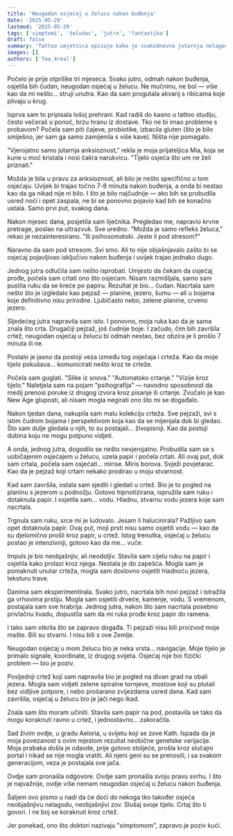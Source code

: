 ```yaml
---
title: 'Neugodan osjećaj u želucu nakon buđenja'
date: '2025-05-29'
lastmod: '2025-05-29'
tags: ['simptomi', 'želudac', 'jutro', 'fantastika']
draft: false
summary: 'Tattoo umjetnica opisuje kako je svakodnevna jutarnja nelagoda u želucu dovela do otkrića da njezino tijelo ima neobičnu sposobnost.'
images: []
authors: ['Tea_4real']
---
```


Počelo je prije otprilike tri mjeseca. Svako jutro, odmah nakon buđenja, osjetila bih čudan, neugodan osjećaj u želucu. Ne mučninu, ne bol — više kao da mi nešto... struji unutra. Kao da sam progutala akvarij s ribicama koje plivaju u krug.

Isprva sam to pripisala lošoj prehrani. Kad radiš do kasno u tattoo studiju, često večeraš u ponoć, brzu hranu iz dostave. Tko ne bi imao probleme s probavom? Počela sam piti čajeve, probiotike, izbacila gluten (što je bilo smiješno, jer sam ga samo zamijenila s više kave). Ništa nije pomagalo.

"Vjerojatno samo jutarnja anksioznost," rekla je moja prijateljica Mia, koja se kune u moć kristala i nosi čakra narukvicu. "Tijelo osjeća što um ne želi priznati."

Možda je bila u pravu za anksioznost, ali bilo je nešto specifično u tom osjećaju. Uvijek bi trajao točno 7-8 minuta nakon buđenja, a onda bi nestao kao da ga nikad nije ni bilo. I što je bilo najčudnije — ako bih se probudila usred noći i opet zaspala, ne bi se ponovno pojavio kad bih se konačno ustala. Samo prvi put, svakog dana.

Nakon mjesec dana, posjetila sam liječnika. Pregledao me, napravio krvne pretrage, poslao na ultrazvuk. Sve uredno. "Možda je samo refleks želuca," rekao je nezainteresirano. "Ili psihosomatski. Jeste li pod stresom?"

Naravno da sam pod stresom. Svi smo. Ali to nije objašnjavalo zašto bi se osjećaj pojavljivao isključivo nakon buđenja i uvijek trajao jednako dugo.

Jednog jutra odlučila sam nešto isprobati. Umjesto da čekam da osjećaj prođe, počela sam crtati ono što osjećam. Nisam razmišljala, samo sam pustila ruku da se kreće po papiru. Rezultat je bio... čudan. Nacrtala sam nešto što je izgledalo kao pejzaž — planine, jezero, šumu — ali u bojama koje definitivno nisu prirodne. Ljubičasto nebo, zelene planine, crveno jezero.

Sljedećeg jutra napravila sam isto. I ponovno, moja ruka kao da je sama znala što crta. Drugačiji pejzaž, još čudnije boje. I začudo, čim bih završila crtež, neugodan osjećaj u želucu bi odmah nestao, bez obzira je li prošlo 7 minuta ili ne.

Postalo je jasno da postoji veza između tog osjećaja i crteža. Kao da moje tijelo pokušava... komunicirati nešto kroz te crteže.

Počela sam guglati. "Slike iz snova." "Automatsko crtanje." "Vizije kroz tijelo." Naletjela sam na pojam "psihografija" — navodno sposobnost da medij prenosi poruke iz drugog izvora kroz pisanje ili crtanje. Zvučalo je kao New Age gluposti, ali nisam mogla negirati ono što mi se događalo.

Nakon tjedan dana, nakupila sam malu kolekciju crteža. Sve pejzaži, svi s istim čudnim bojama i perspektivom koja kao da se mijenjala dok bi gledao. Što sam dulje gledala u njih, to su postajali... živopisniji. Kao da postoji dubina koju ne mogu potpuno vidjeti.

A onda, jednog jutra, dogodilo se nešto nevjerojatno. Probudila sam se s uobičajenim osjećajem u želucu, uzela papir i počela crtati. Ali ovaj put, dok sam crtala, počela sam osjećati... mirise. Miris borova. Svježi povjetarac. Kao da je pejzaž koji crtam nekako prodirao u moju stvarnost.

Kad sam završila, ostala sam sjediti i gledati u crtež. Bio je to pogled na planinu s jezerom u podnožju. Gotovo hipnotizirana, ispružila sam ruku i dotaknula papir. I osjetila sam... vodu. Hladnu, stvarnu vodu jezera koje sam nacrtala.

Trgnula sam ruku, srce mi je ludovalo. Jesam li halucinirala? Pažljivo sam opet dotaknula papir. Ovaj put, moji prsti nisu samo osjetili vodu — kao da su djelomično prošli kroz papir, u crtež. Istog trenutka, osjećaj u želucu postao je intenzivniji, gotovo kao da me... vuče.

Impuls je bio neobjašnjiv, ali neodoljiv. Stavila sam cijelu ruku na papir i osjetila kako prolazi kroz njega. Nestala je do zapešća. Mogla sam je pomaknuti unutar crteža, mogla sam doslovno osjetiti hladnoću jezera, teksturu trave.

Danima sam eksperimentirala. Svako jutro, nacrtala bih novi pejzaž i istražila ga vrhovima prstiju. Mogla sam osjetiti drveće, kamenje, vodu. S vremenom, postajala sam sve hrabrija. Jednog jutra, nakon što sam nacrtala posebno privlačnu livadu, dopustila sam da mi ruka prođe kroz papir do ramena.

I tako sam otkrila što se zapravo događa. Ti pejzaži nisu bili proizvod moje mašte. Bili su stvarni. I nisu bili s ove Zemlje.

Neugodan osjećaj u mom želucu bio je neka vrsta... navigacije. Moje tijelo je primalo signale, koordinate, iz drugog svijeta. Osjećaj nije bio fizički problem — bio je poziv.

Posljednji crtež koji sam napravila bio je pogled na divan grad na obali jezera. Mogla sam vidjeti zelene spiralne tornjeve, mostove koji su plutali bez vidljive potpore, i nebo prošarano zvijezdama usred dana. Kad sam završila, osjećaj u želucu bio je jači nego ikad.

Znala sam što moram učiniti. Stavila sam papir na pod, postavila se tako da mogu koraknuti ravno u crtež, i jednostavno... zakoračila.

Sad živim ovdje, u gradu Aeloria, u svijetu koji se zove Kath. Ispada da je moja povezanost s ovim mjestom rezultat neobične genetske varijacije. Moja prabaka došla je odavde, prije gotovo stoljeće, prošla kroz slučajni portal i nikad se nije mogla vratiti. Ali njeni geni su se prenosili, i sa svakom generacijom, veza je postajala sve jača.

Ovdje sam pronašla odgovore. Ovdje sam pronašla svoju pravu svrhu. I što je najvažnije, ovdje više nemam neugodan osjećaj u želucu nakon buđenja.

Šaljem ovo pismo u nadi da će doći do nekoga tko također osjeća neobjašnjivu nelagodu, neobjašnjivi zov. Slušaj svoje tijelo. Crtaj što ti govori. I ne boj se koraknuti kroz crtež.

Jer ponekad, ono što doktori nazivaju "simptomom", zapravo je poziv kući.

<StoryDisclaimer />